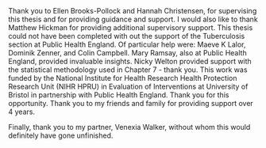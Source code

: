  Thank you to Ellen Brooks-Pollock and Hannah Christensen, for supervising this thesis and for providing guidance and support. I would also like to thank Matthew Hickman for providing additional supervisory support. \par
 
  This thesis could not have been completed with out the support of the Tuberculosis section at Public Health England. Of particular help were: Maeve K Lalor, Dominik Zenner, and Colin Campbell. Mary Ramsay, also at Public Health England, provided invaluable insights. \par
  
  Nicky Welton provided support with the statistical methodology used in Chapter 7 - thank you. \par
  
  This work was funded by the National Institute for Health Research Health Protection Research Unit (NIHR HPRU) in Evaluation of Interventions at University of Bristol in partnership with Public Health England. Thank you for this opportunity. \par
  
  Thank you to my friends and family for providing support over 4 years. \par
  
  Finally, thank you to my partner, Venexia Walker, without whom this would definitely have gone unfinished.